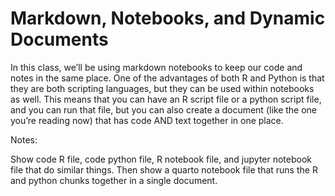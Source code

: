 # Markdown, Notebooks, and Dynamic Documents

In this class, we'll be using markdown notebooks to keep our code and notes in the same place. One of the advantages of both R and Python is that they are both scripting languages, but they can be used within notebooks as well. This means that you can have an R script file or a python script file, and you can run that file, but you can also create a document (like the one you're reading now) that has code AND text together in one place.

Notes:

Show code R file, code python file, R notebook file, and jupyter notebook file that do similar things. Then show a quarto notebook file that runs the R and python chunks together in a single document.
